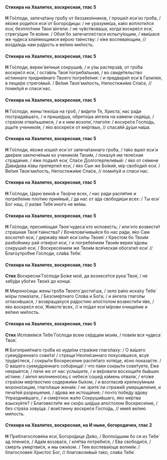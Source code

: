 #### Стихира на Хвалитех, воскресная, глас 5

**Н** Го́споди, запеча́тану гро́бу от беззако́нников, / проше́л еси́ из гро́ба, / я́коже роди́лся еси́ от Богоро́дицы: / не уразуме́ша, ка́ко воплоти́лся еси́, безпло́тнии Твои́ а́нгели: / не чу́вствоваша, когда́ воскре́сл еси́, стрегу́щии Тя во́ини. / Обоя́ бо запечатле́стася испыту́ющим, / яви́шася же чудеса́ кла́няющимся ве́рою та́инству: / е́же воспева́ющим, // возда́ждь нам ра́дость и ве́лию ми́лость.

#### Стихира на Хвалитех, воскресная, глас 5

**Н** Го́споди, вереи́ ве́чныя сокруши́в, / и у́зы растерза́в, от гро́ба воскре́сл еси́, / оста́вль Твоя́ погреба́льная, / во свиде́тельство и́стиннаго тридне́внаго Твоего́ погребе́ния: / и предвари́л еси́ в Галиле́и, в пеще́ре стрего́мый. / Ве́лия Твоя́ ми́лость, Непостижи́ме Спа́се, // поми́луй и спаси́ нас.

#### Стихира на Хвалитех, воскресная, глас 5

**Н** Го́споди, жены́ теко́ша на гроб, / ви́дети Тя, Христа́, нас ра́ди пострада́вшаго, / и прише́дша, обрето́ша а́нгела на ка́мени седя́ща, / стра́хом отва́льшемся, / и к ним возопи́, глаго́ля: / воскре́се Госпо́дь, рцы́те ученико́м, / я́ко воскре́се от ме́ртвых, // спаса́яй ду́ши на́ша.

#### Стихира на Хвалитех, воскресная, глас 5

**Н** Го́споди, я́коже изше́л еси́ от запеча́таннаго гро́ба, / та́ко вшел еси́ и две́рем заключе́ным ко ученико́м Твои́м, / показу́я им теле́сная страда́ния, / я́же подъя́л еси́, Спа́се Долготерпели́вый: / я́ко от се́мене Дави́дова я́звы претерпе́л еси́, / я́ко Сын же Бо́жий, мiр свободи́л еси́. / Ве́лия Твоя́ ми́лость, Непостижи́ме Спа́се, // поми́луй и спаси́ нас.

#### Стихира на Хвалитех, воскресная, глас 5

**Н** Го́споди, Царю́ веко́в и Тво́рче всех, / нас ра́ди распя́тие и погребе́ние пло́тию прии́мый, / да нас от а́да свободи́ши всех: / Ты еси́ Бог наш, // ра́зве Тебе́ ино́го не ве́мы.

#### Стихира на Хвалитех, воскресная, глас 5

**Н** Го́споди, пресия́ющая Твоя́ чудеса́ кто испове́сть; / или́ кто возвести́т стра́шная Твоя́ та́инства? / Вочелове́чивыйся бо нас ра́ди, я́ко Сам восхоте́л еси́, / держа́ву яви́л еси́ си́лы Твоея́: / Кресто́м бо Твои́м разбо́йнику рай отве́рзл еси́, / и погребе́нием Твои́м вереи́ а́довы сокруши́л еси́, / Воскресе́нием же Твои́м вся́ческая обогати́л еси́: // Благоутро́бне Го́споди, сла́ва Тебе́.

#### Стихира на Хвалитех, воскресная, глас 5

**Стих** Воскресни́ Го́споди Бо́же мой, да вознесе́тся рука́ Твоя́, / не забу́ди убо́гих Твои́х до конца́.

**Н** Мироно́сицы жены́ гро́ба Твоего́ дости́гша, / зело́ ра́но иска́ху Тебе́ мv́ры пома́зати, / Безсме́ртнаго Сло́ва и Бо́га; / и а́нгела глаго́лы огласи́вшася, / возвраща́хуся ра́достию апо́столом возвести́ти я́ве, / я́ко воскре́сл еси́, Животе́ всех, // и по́дал еси́ мíрови очище́ние и ве́лию ми́лость.

#### Стихира на Хвалитех, воскресная, глас 5

**Стих** Испове́мся Тебе́ Го́споди всем се́рдцем мои́м, / пове́м вся чудеса́ Твоя́.

**Н** Богоприя́тнаго гро́ба ко иуде́ом стра́жие глаго́лаху: / О ва́шего суему́дреннаго сове́та! / стрещи́ Неопи́саннаго покуси́вшеся, всу́е труди́стеся, / сокры́ти Воскресе́ние распя́таго хотя́ще, я́сно показа́сте. / О ва́шего суему́дреннаго собо́рища! / что па́ки сокры́ти сове́туете, Е́же некры́ется; / па́че же от нас услы́шите, / и ве́ровати восхощи́те бы́вших и́стине: / а́нгел молниено́сец с небесе́ соше́д ка́мень отвали́, / его́же стра́хом ме́ртвостию содержи́ми бы́хом, / и возгласи́в крепкоу́мным мvроно́сицам, глаго́лаше жена́м: / не зрите́ ли страже́й умерщвле́ния, и печа́тей разреше́ния, / а́дова же истоща́ния; / почто́ побе́ду а́дову Упраздни́вшаго, / и сме́ртное жа́ло Сокруши́вшаго, я́ко ме́ртва взыску́ете? / Благовести́те же ско́ро ше́дша апо́столом Воскресе́ние, / без стра́ха зову́ща: / вои́стинну воскре́се Госпо́дь, // име́я ве́лию ми́лость.

#### Стихира на Хвалитех, воскресная, на И ныне, богородичен, глас 2

**Н** Преблагослове́на еси́, Богоро́дице Де́во, / Вопло́щшим бо ся из Тебе́ ад плени́ся, / Ада́м воззва́ся, / кля́тва потреби́ся, / Е́ва свободи́ся, / смерть умертви́ся, и мы ожи́хом. / Тем воспева́юще вопие́м: / благослове́н Христо́с Бог, // благоволи́вый та́ко, сла́ва Тебе́.
